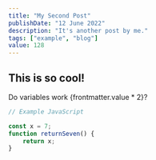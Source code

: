 ```yaml
---
title: "My Second Post"
publishDate: "12 June 2022"
description: "It's another post by me."
tags: ["example", "blog"]
value: 128
---
```


## This is so cool!

Do variables work {frontmatter.value * 2}?

```js
// Example JavaScript

const x = 7;
function returnSeven() {
	return x;
}
```
